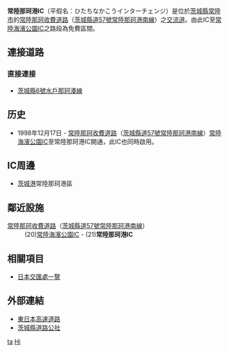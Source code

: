 {{日本公路設施
|設施名稱 = 常陸那珂港IC
|色 = 
|圖像 =HitachinakaportIC-photo.jpg
|pxl = 
|圖像簡介 = 
|公路名稱1 = [[常陸那珂收費道路|常陸那珂收費道路]]
|IC編號1 = 21
|收費站編號1 = 
|記號1 = 
|起點1 = [[栃木都賀JCT|栃木都賀JCT]]
|距離1 = 95.7
|上一設施1 = [[常陸海濱公園IC|常陸海濱公園IC]]
|上一設施距離1 = 1.6
|下一設施1 = 
|下一設施距離1 = 
|連接道路 = [[茨城縣6號水戶那珂湊線|茨城縣6號水戶那珂湊線]]
|啟用日期 = 1998年12月17日
|停用日期 = 
|流量 = 
|智能IC = 
|上行營業時間 = 
|上行油站 = 
|上行油站營業時間 = 
|下行營業時間 = 
|下行油站 = 
|下行油站營業時間 = 
|郵政編碼 =
|所在地 = [[茨城縣|茨城縣]][[常陸市|常陸市]]
|坐標 = {{coord|36|24|23|N|140|36|19|E}}
|備註 = 
}}
'''常陸那珂港IC'''（平假名：ひたちなかこうインターチェンジ）是位於[[茨城縣|茨城縣]][[常陸市|常陸市]]的[[常陸那珂收費道路|常陸那珂收費道路]]（[[茨城縣道57號常陸那珂港南線|茨城縣道57號常陸那珂港南線]]）之[[交流道|交流道]]。由此IC至[[常陸海濱公園IC|常陸海濱公園IC]]之路段為免費區間。

== 連接道路 ==
=== 直接連接 ===
* [[茨城縣6號水戶那珂湊線|茨城縣6號水戶那珂湊線]]

== 历史 ==
* 1998年12月17日 - [[常陸那珂收費道路|常陸那珂收費道路]]（[[茨城縣道57號常陸那珂港南線|茨城縣道57號常陸那珂港南線]]）[[常陸海濱公園IC|常陸海濱公園IC]]至常陸那珂港IC開通，此IC也同時啟用。

== IC周邊 ==
* [[茨城港|茨城港]]常陸那珂港區

== 鄰近設施 ==
; [[常陸那珂收費道路|常陸那珂收費道路]]（[[茨城縣道57號常陸那珂港南線|茨城縣道57號常陸那珂港南線]]）
: (20)[[常陸海濱公園IC|常陸海濱公園IC]] - (21)'''常陸那珂港IC'''

== 相關項目 ==
* [[日本交匯處一覽|日本交匯處一覽]]

== 外部連結 ==
* [http://www.e-nexco.co.jp/ 東日本高速道路] {{Wayback|url=http://www.e-nexco.co.jp/ |date=20140203074239 }}
* [http://www.i-road.or.jp/ 茨城縣道路公社] {{Wayback|url=http://www.i-road.or.jp/ |date=20120210195457 }}

{{北關東自動車道}}

[[Category:日本交流道_Hi|ta]]
[[Category:茨城縣交流道|Hi]]